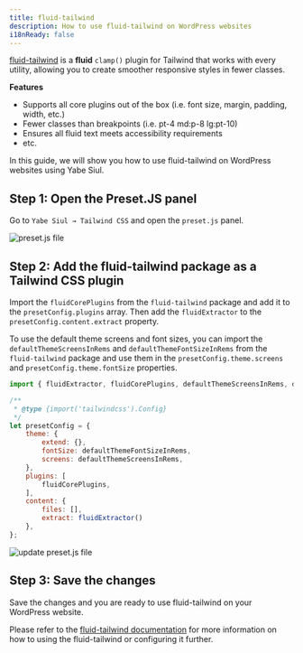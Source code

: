 ```yaml
---
title: fluid-tailwind
description: How to use fluid-tailwind on WordPress websites 
i18nReady: false
---
```


[fluid-tailwind](https://fluid.tw/) is a **fluid** `clamp()` plugin for Tailwind that works with every utility, allowing you to create smoother responsive styles in fewer classes.

**Features**
- Supports all core plugins out of the box (i.e. font size, margin, padding, width, etc.)
- Fewer classes than breakpoints (i.e. pt-4 md:p-8 lg:pt-10)
- Ensures all fluid text meets accessibility requirements
- etc.

In this guide, we will show you how to use fluid-tailwind on WordPress websites using Yabe Siul.

## Step 1: Open the Preset.JS panel

Go to `Yabe Siul → Tailwind CSS` and open the `preset.js` panel.

![preset.js file](../../../../assets/images/guides/configuration/preset-js/0.png)

## Step 2: Add the fluid-tailwind package as a Tailwind CSS plugin

Import the `fluidCorePlugins` from the `fluid-tailwind` package and add it to the `presetConfig.plugins` array.
Then add the `fluidExtractor` to the `presetConfig.content.extract` property.

To use the default theme screens and font sizes, you can import the `defaultThemeScreensInRems` and `defaultThemeFontSizeInRems` from the `fluid-tailwind` package and use them in the `presetConfig.theme.screens` and `presetConfig.theme.fontSize` properties.


```javascript {1, 9-10, 13, 15-18}
import { fluidExtractor, fluidCorePlugins, defaultThemeScreensInRems, defaultThemeFontSizeInRems } from 'https://esm.sh/fluid-tailwind?bundle-deps&external=fs';

/**
 * @type {import('tailwindcss').Config} 
 */
let presetConfig = {
    theme: {
        extend: {},
        fontSize: defaultThemeFontSizeInRems,
        screens: defaultThemeScreensInRems,
    },
    plugins: [
        fluidCorePlugins,
    ],
    content: {
        files: [],
        extract: fluidExtractor()
    },
};
```

![update preset.js file](../../../../assets/images/guides/recipes/fluid-tailwind/0.png)

## Step 3: Save the changes

Save the changes and you are ready to use fluid-tailwind on your WordPress website.


Please refer to the [fluid-tailwind documentation](https://fluid.tw/#basic-usage) for more information on how to using the fluid-tailwind or configuring it further.
